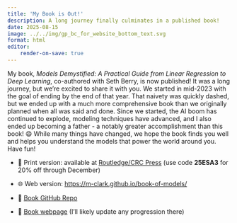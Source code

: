 ```yaml
---
title: 'My Book is Out!'
description: A long journey finally culminates in a published book!
date: 2025-08-15
image: ../../img/gp_bc_for_website_bottom_text.svg
format: html
editor:
    render-on-save: true
---
```


My book, *Models Demystified: A Practical Guide from Linear Regression to Deep Learning*, co-authored with Seth Berry, is now published! It was a long journey, but we're excited to share it with you. We started in mid-2023 with the goal of ending by the end of that year. That naivety was quickly dashed, but we ended up with a much more comprehensive book than we originally planned when all was said and done. Since we started, the AI boom has continued to explode, modeling techniques have advanced, and I also ended up becoming a father - a notably greater accomplishment than this book! 😄 While many things have changed, we hope the book finds you well and helps you understand the models that power the world around you. Have fun!

- 📖 Print version: available at [Routledge/CRC Press](https://www.routledge.com/Models-Demystified-A-Practical-Guide-from-Linear-Regression-to-Deep-Learning/Clark-Berry/p/book/9781032582580) (use code **25ESA3** for 20% off through December)

- 🌐 Web version: [https://m-clark.github.io/book-of-models/](https://m-clark.github.io/book-of-models/)

- 🐙 [Book GitHub Repo](https://github.com/m-clark/book-of-models)

- 📖 [Book webpage](https://m-clark.github.io/book-of-models/) (I'll likely update any progression there)
